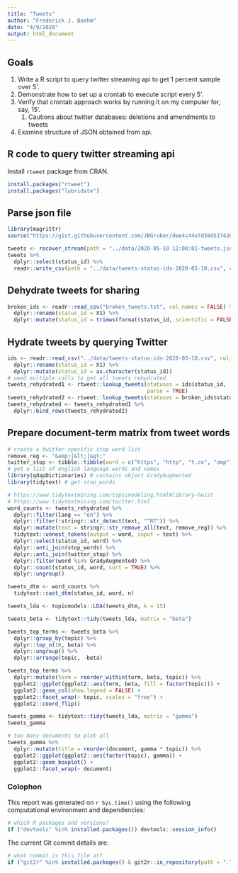 ```yaml
---
title: "Tweets"
author: "Frederick J. Boehm"
date: "4/9/2020"
output: html_document
---
```



## Goals

1. Write a R script to query twitter streaming api to get 1 percent sample over 5'.
1. Demonstrate how to set up a crontab to execute script every 5'.
1. Verify that crontab approach works by running it on my computer for, say, 15'.
    1. Cautions about twitter databases: deletions and amendments to tweets
1. Examine structure of JSON obtained from api. 

## R code to query twitter streaming api

Install `rtweet` package from CRAN.

```r
install.packages("rtweet")
install.packages("lubridate")
```

## Parse json file

```r
library(magrittr)
source("https://gist.githubusercontent.com/JBGruber/dee4c44e7d38d537426f57ba1e4f84ab/raw/ab87bebb8d020c2f96c71a40a483dc96a4c80e54/recover_stream.R")
```


```r
tweets <- recover_stream(path = "../data/2020-05-10 12:00:01-tweets.json", verbose = TRUE) 
tweets %>%
  dplyr::select(status_id) %>%
  readr::write_csv(path = "../data/tweets-status-ids-2020-05-10.csv", col_names = FALSE)
```


## Dehydrate tweets for sharing

```r
broken_ids <- readr::read_csv("broken_tweets.txt", col_names = FALSE) %>%
  dplyr::rename(status_id = X1) %>%
  dplyr::mutate(status_id = trimws(format(status_id, scientific = FALSE)))
```

## Hydrate tweets by querying Twitter

```r
ids <- readr::read_csv("../data/tweets-status-ids-2020-05-10.csv", col_names = FALSE) %>%
  dplyr::rename(status_id = X1) %>%
  dplyr::mutate(status_id = as.character(status_id))
# need multiple calls to get all tweets rehydrated
tweets_rehydrated1 <- rtweet::lookup_tweets(statuses = ids$status_id, 
                                            parse = TRUE)
tweets_rehydrated2 <- rtweet::lookup_tweets(statuses = broken_ids$status_id, parse = TRUE)
tweets_rehydrated <- tweets_rehydrated1 %>%
  dplyr::bind_rows(tweets_rehydrated2)
```



## Prepare document-term matrix from tweet words

```r
# create a twitter-specific stop word list
remove_reg <- "&amp;|&lt;|&gt;"
twitter_stop <- tibble::tibble(word = c("https", "http", "t.co", "amp"))
# get a list of english language words and names
library(qdapDictionaries) # contains object GradyAugmented
library(tidytext) # get stop_words
```

```r
# https://www.tidytextmining.com/topicmodeling.html#library-heist
# https://www.tidytextmining.com/twitter.html
word_counts <- tweets_rehydrated %>% 
  dplyr::filter(lang == "en") %>%
  dplyr::filter(!stringr::str_detect(text, "^RT")) %>%
  dplyr::mutate(text = stringr::str_remove_all(text, remove_reg)) %>%
  tidytext::unnest_tokens(output = word, input = text) %>%
  dplyr::select(status_id, word) %>%
  dplyr::anti_join(stop_words) %>%
  dplyr::anti_join(twitter_stop) %>%
  dplyr::filter(word %in% GradyAugmented) %>%
  dplyr::count(status_id, word, sort = TRUE) %>%
  dplyr::ungroup()
```

```r
tweets_dtm <- word_counts %>%
  tidytext::cast_dtm(status_id, word, n)
```

```r
tweets_lda <- topicmodels::LDA(tweets_dtm, k = 15)
```

```r
tweets_beta <- tidytext::tidy(tweets_lda, matrix = "beta")
```

```r
tweets_top_terms <- tweets_beta %>%
  dplyr::group_by(topic) %>%
  dplyr::top_n(10, beta) %>%
  dplyr::ungroup() %>%
  dplyr::arrange(topic, -beta)
```

```r
tweets_top_terms %>%
  dplyr::mutate(term = reorder_within(term, beta, topic)) %>%
  ggplot2::ggplot(ggplot2::aes(term, beta, fill = factor(topic))) +
  ggplot2::geom_col(show.legend = FALSE) +
  ggplot2::facet_wrap(~ topic, scales = "free") +
  ggplot2::coord_flip()
```

```r
tweets_gamma <- tidytext::tidy(tweets_lda, matrix = "gamma")
tweets_gamma
```

```r
# too many documents to plot all
tweets_gamma %>%
  dplyr::mutate(title = reorder(document, gamma * topic)) %>%
  ggplot2::ggplot(ggplot2::aes(factor(topic), gamma)) +
  ggplot2::geom_boxplot() +
  ggplot2::facet_wrap(~ document)
```





### Colophon

This report was generated on `r Sys.time()` using the following computational environment and dependencies: 

```r
# which R packages and versions?
if ("devtools" %in% installed.packages()) devtools::session_info()
```

The current Git commit details are:

```r
# what commit is this file at? 
if ("git2r" %in% installed.packages() & git2r::in_repository(path = ".")) git2r::repository(here::here())  
```
